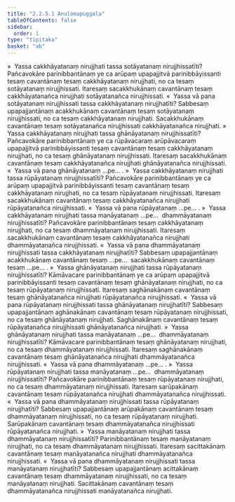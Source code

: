 ```yaml
---
title: "2.2.5.1 Anulomapuggala"
tableOfContents: false
sidebar:
  order: 1
type: "tipitaka"
basket: "ab"
---
```



<DynamicBreadcrumb />

<Division number="166">

<Paragraph number="1347">
»  Yassa cakkhāyatanaṃ nirujjhati tassa sotāyatanaṃ nirujjhissatīti?
</Paragraph>

<Paragraph number="1348">
Pañcavokāre parinibbantānaṃ ye ca arūpaṃ upapajjitvā parinibbāyissanti tesaṃ cavantānaṃ tesaṃ cakkhāyatanaṃ nirujjhati, no ca tesaṃ sotāyatanaṃ nirujjhissati. Itaresaṃ sacakkhukānaṃ cavantānaṃ tesaṃ cakkhāyatanañca nirujjhati sotāyatanañca nirujjhissati.
</Paragraph>

<Paragraph number="1349">
«  Yassa vā pana sotāyatanaṃ nirujjhissati tassa cakkhāyatanaṃ nirujjhatīti?
</Paragraph>

<Paragraph number="1350">
Sabbesaṃ upapajjantānaṃ acakkhukānaṃ cavantānaṃ tesaṃ sotāyatanaṃ nirujjhissati, no ca tesaṃ cakkhāyatanaṃ nirujjhati. Sacakkhukānaṃ cavantānaṃ tesaṃ sotāyatanañca nirujjhissati cakkhāyatanañca nirujjhati.
</Paragraph>

<Paragraph number="1351">
»  Yassa cakkhāyatanaṃ nirujjhati tassa ghānāyatanaṃ nirujjhissatīti?
</Paragraph>

<Paragraph number="1352">
Pañcavokāre parinibbantānaṃ ye ca rūpāvacaraṃ arūpāvacaraṃ upapajjitvā parinibbāyissanti tesaṃ cavantānaṃ tesaṃ cakkhāyatanaṃ nirujjhati, no ca tesaṃ ghānāyatanaṃ nirujjhissati. Itaresaṃ sacakkhukānaṃ cavantānaṃ tesaṃ cakkhāyatanañca nirujjhati ghānāyatanañca nirujjhissati.
</Paragraph>

<Paragraph number="1353">
«  Yassa vā pana ghānāyatanaṃ …pe… .
</Paragraph>

<Paragraph number="1354">
»  Yassa cakkhāyatanaṃ nirujjhati tassa rūpāyatanaṃ nirujjhissatīti?
</Paragraph>

<Paragraph number="1355">
Pañcavokāre parinibbantānaṃ ye ca arūpaṃ upapajjitvā parinibbāyissanti tesaṃ cavantānaṃ tesaṃ cakkhāyatanaṃ nirujjhati, no ca tesaṃ rūpāyatanaṃ nirujjhissati. Itaresaṃ sacakkhukānaṃ cavantānaṃ tesaṃ cakkhāyatanañca nirujjhati rūpāyatanañca nirujjhissati.
</Paragraph>

<Paragraph number="1356">
«  Yassa vā pana rūpāyatanaṃ …pe… .
</Paragraph>

<Paragraph number="1357">
»  Yassa cakkhāyatanaṃ nirujjhati tassa manāyatanaṃ …pe…  dhammāyatanaṃ nirujjhissatīti?
</Paragraph>

<Paragraph number="1358">
Pañcavokāre parinibbantānaṃ tesaṃ cakkhāyatanaṃ nirujjhati, no ca tesaṃ dhammāyatanaṃ nirujjhissati. Itaresaṃ sacakkhukānaṃ cavantānaṃ tesaṃ cakkhāyatanañca nirujjhati dhammāyatanañca nirujjhissati.
</Paragraph>

<Paragraph number="1359">
«  Yassa vā pana dhammāyatanaṃ nirujjhissati tassa cakkhāyatanaṃ nirujjhatīti?
</Paragraph>

<Paragraph number="1360">
Sabbesaṃ upapajjantānaṃ acakkhukānaṃ cavantānaṃ tesaṃ …pe…  sacakkhukānaṃ cavantānaṃ tesaṃ …pe… .
</Paragraph>

</Division>
<Division number="167">

<Paragraph number="1361">
»  Yassa ghānāyatanaṃ nirujjhati tassa rūpāyatanaṃ nirujjhissatīti?
</Paragraph>

<Paragraph number="1362">
Kāmāvacare parinibbantānaṃ ye ca arūpaṃ upapajjitvā parinibbāyissanti tesaṃ cavantānaṃ tesaṃ ghānāyatanaṃ nirujjhati, no ca tesaṃ rūpāyatanaṃ nirujjhissati. Itaresaṃ saghānakānaṃ cavantānaṃ tesaṃ ghānāyatanañca nirujjhati rūpāyatanañca nirujjhissati.
</Paragraph>

<Paragraph number="1363">
«  Yassa vā pana rūpāyatanaṃ nirujjhissati tassa ghānāyatanaṃ nirujjhatīti?
</Paragraph>

<Paragraph number="1364">
Sabbesaṃ upapajjantānaṃ aghānakānaṃ cavantānaṃ tesaṃ rūpāyatanaṃ nirujjhissati, no ca tesaṃ ghānāyatanaṃ nirujjhati. Saghānakānaṃ cavantānaṃ tesaṃ rūpāyatanañca nirujjhissati ghānāyatanañca nirujjhati.
</Paragraph>

<Paragraph number="1365">
»  Yassa ghānāyatanaṃ nirujjhati tassa manāyatanaṃ …pe…  dhammāyatanaṃ nirujjhissatīti?
</Paragraph>

<Paragraph number="1366">
Kāmāvacare parinibbantānaṃ tesaṃ ghānāyatanaṃ nirujjhati, no ca tesaṃ dhammāyatanaṃ nirujjhissati. Itaresaṃ saghānakānaṃ cavantānaṃ tesaṃ ghānāyatanañca nirujjhati dhammāyatanañca nirujjhissati.
</Paragraph>

<Paragraph number="1367">
«  Yassa vā pana dhammāyatanaṃ …pe… .
</Paragraph>

</Division>
<Division number="168">

<Paragraph number="1368">
»  Yassa rūpāyatanaṃ nirujjhati tassa manāyatanaṃ …pe…  dhammāyatanaṃ nirujjhissatīti?
</Paragraph>

<Paragraph number="1369">
Pañcavokāre parinibbantānaṃ tesaṃ rūpāyatanaṃ nirujjhati, no ca tesaṃ dhammāyatanaṃ nirujjhissati. Itaresaṃ sarūpakānaṃ cavantānaṃ tesaṃ rūpāyatanañca nirujjhati dhammāyatanañca nirujjhissati.
</Paragraph>

<Paragraph number="1370">
«  Yassa vā pana dhammāyatanaṃ nirujjhissati tassa rūpāyatanaṃ nirujjhatīti?
</Paragraph>

<Paragraph number="1371">
Sabbesaṃ upapajjantānaṃ arūpakānaṃ cavantānaṃ tesaṃ dhammāyatanaṃ nirujjhissati, no ca tesaṃ rūpāyatanaṃ nirujjhati. Sarūpakānaṃ cavantānaṃ tesaṃ dhammāyatanañca nirujjhissati rūpāyatanañca nirujjhati.
</Paragraph>

</Division>
<Division number="169">

<Paragraph number="1372">
»  Yassa manāyatanaṃ nirujjhati tassa dhammāyatanaṃ nirujjhissatīti?
</Paragraph>

<Paragraph number="1373">
Parinibbantānaṃ tesaṃ manāyatanaṃ nirujjhati, no ca tesaṃ dhammāyatanaṃ nirujjhissati. Itaresaṃ sacittakānaṃ cavantānaṃ tesaṃ manāyatanañca nirujjhati dhammāyatanañca nirujjhissati.
</Paragraph>

<Paragraph number="1374">
«  Yassa vā pana dhammāyatanaṃ nirujjhissati tassa manāyatanaṃ nirujjhatīti?
</Paragraph>

<Paragraph number="1375">
Sabbesaṃ upapajjantānaṃ acittakānaṃ cavantānaṃ tesaṃ dhammāyatanaṃ nirujjhissati, no ca tesaṃ manāyatanaṃ nirujjhati. Sacittakānaṃ cavantānaṃ tesaṃ dhammāyatanañca nirujjhissati manāyatanañca nirujjhati.
</Paragraph>
</Division>